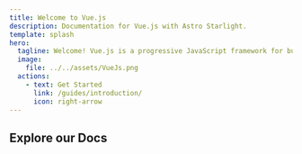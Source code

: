 ```yaml
---
title: Welcome to Vue.js
description: Documentation for Vue.js with Astro Starlight.
template: splash
hero:
  tagline: Welcome! Vue.js is a progressive JavaScript framework for building dynamic user interfaces. It’s lightweight, easy to learn, and highly flexible—perfect for everything from simple widgets to full-scale single-page applications!
  image:
    file: ../../assets/VueJs.png
  actions:
    - text: Get Started
      link: /guides/introduction/
      icon: right-arrow
---
```


## Explore our Docs


<CardGrid>
  <LinkCard
    title=" Core Concepts"
    href="/guides/introduction"
    description="This section covers how to build dynamic UIs using templates, components, reactivity, and events — everything you need to understand Vue at its core."
  />
  <LinkCard
    title="Advanced Components & Reusability"
    href="/components/registration/"
    description="This section covers building modular, scalable apps with reusable logic and advanced component design. you learn how to structure Vue apps with flexible, maintainable components and reusable logic"
  />
  <LinkCard
    title="Application Architecture & Tooling"
    href="/guides/authoring-content/"
    description="This section prepares you for building production-ready Vue apps. It shows how to structure, scale, test, and deploy your application with modern tooling like Vite, Vue Router, Pinia, and TypeScript."
  />
  <LinkCard
    title="Deep Dives & Special Topics"
    href="/components/using-components/"
    description="This section explore Vue’s internals and edge use-cases, helping you fine-tune performance, extend functionality, and understand how Vue works under the hood."
  />
</CardGrid>
